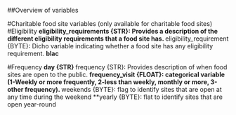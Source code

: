 ##Overview of variables

#Charitable food site variables (only available for charitable food sites)
#Eligibility
**eligibility_requirements {STR}: Provides a description of the different eligibility requirements that a food site has.
**eligibility_requirement {BYTE}: Dicho variable indicating whether a food site has any eligibility requirement.
<b>blac </b>

#Frequency
**day {STR}
**frequency {STR}: Provides description of when food sites are open to the public.
**frequency_visit {FLOAT}: categorical variable (1-Weekly or more frequently, 2-less than weekly, monthly or more, 3-other frequency). 
**weekends {BYTE}: flag to identify sites that are open at any time during the weekend
**yearly {BYTE}: flat to identify sites that are open year-round
